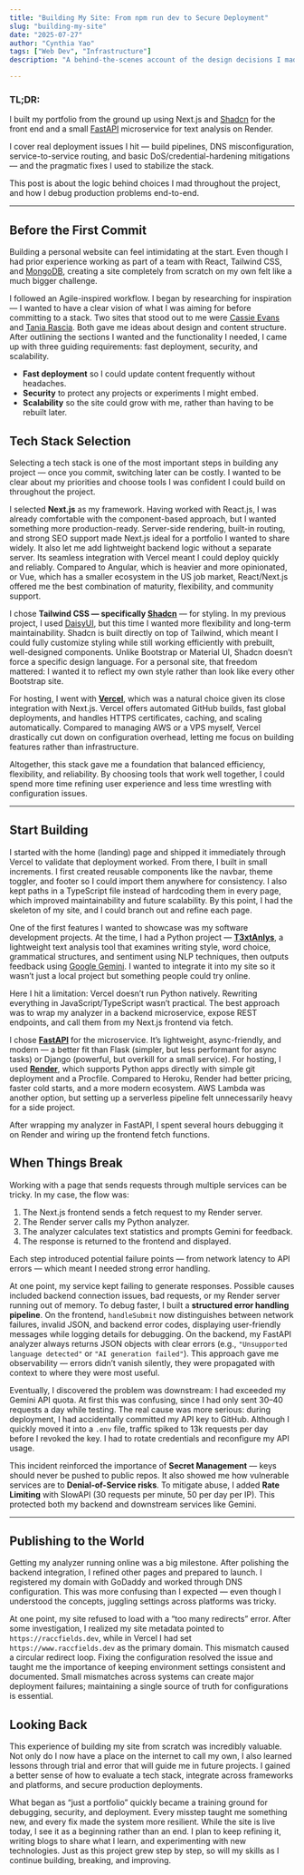 ```yaml
---
title: "Building My Site: From npm run dev to Secure Deployment"
slug: "building-my-site"
date: "2025-07-27"
author: "Cynthia Yao"
tags: ["Web Dev", "Infrastructure"]
description: "A behind-the-scenes account of the design decisions I made while building my portfolio with Next.js + Shadcn, a FastAPI microservice on Render, and Vercel & GoDaddy hosting. I walk through the accidents that forced trade-offs, the debugging steps I took in production, and the security/operational fixes I shipped."

---
```


### TL;DR:

I built my portfolio from the ground up using Next.js and [Shadcn](https://ui.shadcn.com/) for the front end and a small [FastAPI](https://fastapi.tiangolo.com/) microservice for text analysis on Render. 

I cover real deployment issues I hit — build pipelines, DNS misconfiguration, service-to-service routing, and basic DoS/credential-hardening mitigations — and the pragmatic fixes I used to stabilize the stack. 

This post is about the logic behind choices I mad throughout the project, and how I debug production problems end-to-end.

---

## Before the First Commit

Building a personal website can feel intimidating at the start. Even though I had prior experience working as part of a team with React, Tailwind CSS, and [MongoDB](https://www.mongodb.com), creating a site completely from scratch on my own felt like a much bigger challenge.  

I followed an Agile-inspired workflow. I began by researching for inspiration — I wanted to have a clear vision of what I was aiming for before committing to a stack. Two sites that stood out to me were [Cassie Evans](https://www.cassie.codes/) and [Tania Rascia](https://www.taniarascia.com/). Both gave me ideas about design and content structure. After outlining the sections I wanted and the functionality I needed, I came up with three guiding requirements: fast deployment, security, and scalability.  
- **Fast deployment** so I could update content frequently without headaches.  
- **Security** to protect any projects or experiments I might embed.  
- **Scalability** so the site could grow with me, rather than having to be rebuilt later.  

## Tech Stack Selection

Selecting a tech stack is one of the most important steps in building any project — once you commit, switching later can be costly. I wanted to be clear about my priorities and choose tools I was confident I could build on throughout the project.  

I selected **Next.js** as my framework. Having worked with React.js, I was already comfortable with the component-based approach, but I wanted something more production-ready. Server-side rendering, built-in routing, and strong SEO support made Next.js ideal for a portfolio I wanted to share widely. It also let me add lightweight backend logic without a separate server. Its seamless integration with Vercel meant I could deploy quickly and reliably. Compared to Angular, which is heavier and more opinionated, or Vue, which has a smaller ecosystem in the US job market, React/Next.js offered me the best combination of maturity, flexibility, and community support.  

I chose **Tailwind CSS — specifically [Shadcn](https://ui.shadcn.com/)** — for styling. In my previous project, I used [DaisyUI](https://daisyui.com/), but this time I wanted more flexibility and long-term maintainability. Shadcn is built directly on top of Tailwind, which meant I could fully customize styling while still working efficiently with prebuilt, well-designed components. Unlike Bootstrap or Material UI, Shadcn doesn’t force a specific design language. For a personal site, that freedom mattered: I wanted it to reflect my own style rather than look like every other Bootstrap site.  

For hosting, I went with [**Vercel**](https://vercel.com/), which was a natural choice given its close integration with Next.js. Vercel offers automated GitHub builds, fast global deployments, and handles HTTPS certificates, caching, and scaling automatically. Compared to managing AWS or a VPS myself, Vercel drastically cut down on configuration overhead, letting me focus on building features rather than infrastructure.  

Altogether, this stack gave me a foundation that balanced efficiency, flexibility, and reliability. By choosing tools that work well together, I could spend more time refining user experience and less time wrestling with configuration issues.  

---

## Start Building

I started with the home (landing) page and shipped it immediately through Vercel to validate that deployment worked. From there, I built in small increments. I first created reusable components like the navbar, theme toggler, and footer so I could import them anywhere for consistency. I also kept paths in a TypeScript file instead of hardcoding them in every page, which improved maintainability and future scalability. By this point, I had the skeleton of my site, and I could branch out and refine each page.  

One of the first features I wanted to showcase was my software development projects. At the time, I had a Python project — [**T3xtAnlys**](https://github.com/QuantumRaC/T3xtAnlys), a lightweight text analysis tool that examines writing style, word choice, grammatical structures, and sentiment using NLP techniques, then outputs feedback using [Google Gemini](https://aistudio.google.com/prompts/new_chat). I wanted to integrate it into my site so it wasn’t just a local project but something people could try online.  

Here I hit a limitation: Vercel doesn’t run Python natively. Rewriting everything in JavaScript/TypeScript wasn’t practical. The best approach was to wrap my analyzer in a backend microservice, expose REST endpoints, and call them from my Next.js frontend via fetch.  

I chose [**FastAPI**](https://fastapi.tiangolo.com/) for the microservice. It’s lightweight, async-friendly, and modern — a better fit than Flask (simpler, but less performant for async tasks) or Django (powerful, but overkill for a small service). For hosting, I used [**Render**](https://render.com/), which supports Python apps directly with simple git deployment and a Procfile. Compared to Heroku, Render had better pricing, faster cold starts, and a more modern ecosystem. AWS Lambda was another option, but setting up a serverless pipeline felt unnecessarily heavy for a side project.  

After wrapping my analyzer in FastAPI, I spent several hours debugging it on Render and wiring up the frontend fetch functions.  

## When Things Break

Working with a page that sends requests through multiple services can be tricky. In my case, the flow was:  

1. The Next.js frontend sends a fetch request to my Render server.  
2. The Render server calls my Python analyzer.  
3. The analyzer calculates text statistics and prompts Gemini for feedback.  
4. The response is returned to the frontend and displayed.  

Each step introduced potential failure points — from network latency to API errors — which meant I needed strong error handling.  

At one point, my service kept failing to generate responses. Possible causes included backend connection issues, bad requests, or my Render server running out of memory. To debug faster, I built a **structured error handling pipeline**. On the frontend, `handleSubmit` now distinguishes between network failures, invalid JSON, and backend error codes, displaying user-friendly messages while logging details for debugging. On the backend, my FastAPI analyzer always returns JSON objects with clear errors (e.g., `"Unsupported language detected"` or `"AI generation failed"`). This approach gave me observability — errors didn’t vanish silently, they were propagated with context to where they were most useful.  

Eventually, I discovered the problem was downstream: I had exceeded my Gemini API quota. At first this was confusing, since I had only sent 30–40 requests a day while testing. The real cause was more serious: during deployment, I had accidentally committed my API key to GitHub. Although I quickly moved it into a `.env` file, traffic spiked to 13k requests per day before I revoked the key. I had to rotate credentials and reconfigure my API usage.  

This incident reinforced the importance of **Secret Management** — keys should never be pushed to public repos. It also showed me how vulnerable services are to **Denial-of-Service risks**. To mitigate abuse, I added **Rate Limiting** with SlowAPI (30 requests per minute, 50 per day per IP). This protected both my backend and downstream services like Gemini.  

---

## Publishing to the World

Getting my analyzer running online was a big milestone. After polishing the backend integration, I refined other pages and prepared to launch. I registered my domain with GoDaddy and worked through DNS configuration. This was more confusing than I expected — even though I understood the concepts, juggling settings across platforms was tricky.  

At one point, my site refused to load with a “too many redirects” error. After some investigation, I realized my site metadata pointed to `https://raccfields.dev`, while in Vercel I had set `https://www.raccfields.dev` as the primary domain. This mismatch caused a circular redirect loop. Fixing the configuration resolved the issue and taught me the importance of keeping environment settings consistent and documented. Small mismatches across systems can create major deployment failures; maintaining a single source of truth for configurations is essential.  

## Looking Back

This experience of building my site from scratch was incredibly valuable. Not only do I now have a place on the internet to call my own, I also learned lessons through trial and error that will guide me in future projects. I gained a better sense of how to evaluate a tech stack, integrate across frameworks and platforms, and secure production deployments.  

What began as “just a portfolio” quickly became a training ground for debugging, security, and deployment. Every misstep taught me something new, and every fix made the system more resilient. While the site is live today, I see it as a beginning rather than an end. I plan to keep refining it, writing blogs to share what I learn, and experimenting with new technologies. Just as this project grew step by step, so will my skills as I continue building, breaking, and improving.  
